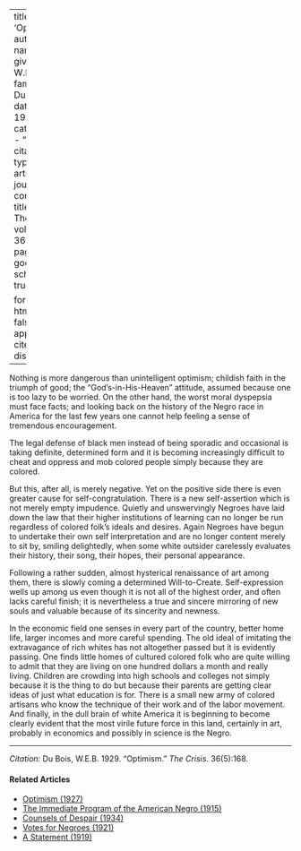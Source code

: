 
---
title: 'Optimism'
author:
  - name:
      given: W.E.B.
      family: Du Bois
date: May 1929
categories: 
  - ""
citation: 
  type: article-journal
  container-title: The Crisis
  volume: 36
  issue: 5
  page: 168
google-scholar: true

format:
  html:
    toc: false
    appendix-cite-as: display
---


Nothing is more dangerous than unintelligent optimism; childish faith in the triumph of good; the "God's-in-His-Heaven" attitude, assumed because one is too lazy to be worried. On the other hand, the worst moral dyspepsia must face facts; and looking back on the history of the Negro race in America for the last few years one cannot help feeling a sense of tremendous encouragement.

The legal defense of black men instead of being sporadic and occasional is taking definite, determined form and it is becoming increasingly difficult to cheat and oppress and mob colored people simply because they are colored.

But this, after all, is merely negative. Yet on the positive side there is even greater cause for self-congratulation. There is a new self-assertion which is not merely empty impudence. Quietly and unswervingly Negroes have laid down the law that their higher institutions of learning can no longer be run regardless of colored folk's ideals and desires. Again Negroes have begun to undertake their own self interpretation and are no longer content merely to sit by, smiling delightedly, when some white outsider carelessly evaluates their history, their song, their hopes, their personal appearance.

Following a rather sudden, almost hysterical renaissance of art among them, there is slowly coming a determined Will-to-Create. Self-expression wells up among us even though it is not all of the highest order, and often lacks careful finish; it is nevertheless a true and sincere mirroring of new souls and valuable because of its sincerity and newness.

In the economic field one senses in every part of the country, better home life, larger incomes and more careful spending. The old ideal of imitating the extravagance of rich whites has not altogether passed but it is evidently passing. One finds little homes of cultured colored folk who are quite willing to admit that they are living on one hundred dollars a month and really living. Children are crowding into high schools and colleges not simply because it is the thing to do but because their parents are getting clear ideas of just what education is for. There is a small new army of colored artisans who know the technique of their work and of the labor movement. And finally, in the dull brain of white America it is beginning to become clearly evident that the most virile future force in this land, certainly in art, probably in economics and possibly in science is the Negro.

_____

*Citation:* Du Bois, W.E.B. 1929. "Optimism." *The Crisis*. 36(5):168.

<!-- Similar articles start here -->
<div  class="clear-wrap"></div>

#### Related Articles

* [Optimism (1927)](/Volumes/33/04/optimism.html)
* [The Immediate Program of the  American Negro (1915)](/Volumes/09/06/immediate_program.html)
* [Counsels of Despair (1934)](/Volumes/41/06/counsels_of_despair.html)
* [Votes for Negroes (1921)](/Volumes/21/03/votes-for-negroes.html)
* [A Statement (1919)](/Volumes/19/01/statement.html)

<!-- Similar articles end here -->